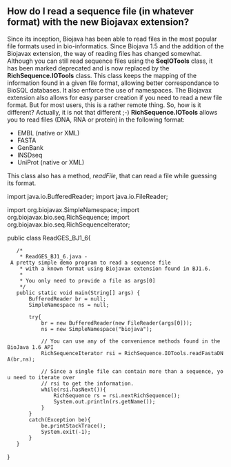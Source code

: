 == How do I read a sequence file (in whatever format) with the new Biojavax extension? ==


Since its inception, Biojava has been able to read files in the most popular file formats used in bio-informatics. Since Biojava 1.5 and the addition of the Biojavax extension, the way of reading files has changed somewhat. Although you can still read sequence files using the '''SeqIOTools''' class, it has been marked deprecated and is now replaced by the '''RichSequence.IOTools''' class. This class keeps the mapping of the information found in a given file format, allowing better correspondance to BioSQL databases. It also enforce the use of namespaces. The Biojavax extension also allows for easy parser creation if you need to read a new file format. But for most users, this is a rather remote thing. So, how is it different? Actually, it is not that different ;-) '''RichSequence.IOTools''' allows you to read files (DNA, RNA or protein) in the following format:

<ul>
<li>EMBL (native or XML)</li>
<li>FASTA</li>
<li>GenBank</li>
<li>INSDseq</li>
<li>UniProt (native or XML)</li>
</ul>

This class also has a method, ''readFile'', that can read a file while guessing its format.

<java>
import java.io.BufferedReader;
import java.io.FileReader;

import org.biojavax.SimpleNamespace;
import org.biojavax.bio.seq.RichSequence;
import org.biojavax.bio.seq.RichSequenceIterator;

public class ReadGES_BJ1_6{
	/* 
	 * ReadGES_BJ1_6.java - A pretty simple demo program to read a sequence file
	 * with a known format using Biojavax extension found in BJ1.6. 
	 * 
	 * You only need to provide a file as args[0]
	 */
	public static void main(String[] args) {
		BufferedReader br = null;
		SimpleNamespace ns = null;
		
		try{
			br = new BufferedReader(new FileReader(args[0]));
			ns = new SimpleNamespace("biojava");
			
			// You can use any of the convenience methods found in the BioJava 1.6 API
			RichSequenceIterator rsi = RichSequence.IOTools.readFastaDNA(br,ns);
	
			// Since a single file can contain more than a sequence, you need to iterate over
			// rsi to get the information.
			while(rsi.hasNext()){
				RichSequence rs = rsi.nextRichSequence();
				System.out.println(rs.getName());
			}
		}
		catch(Exception be){
			be.printStackTrace();
			System.exit(-1);
		}
	}
}
</java>